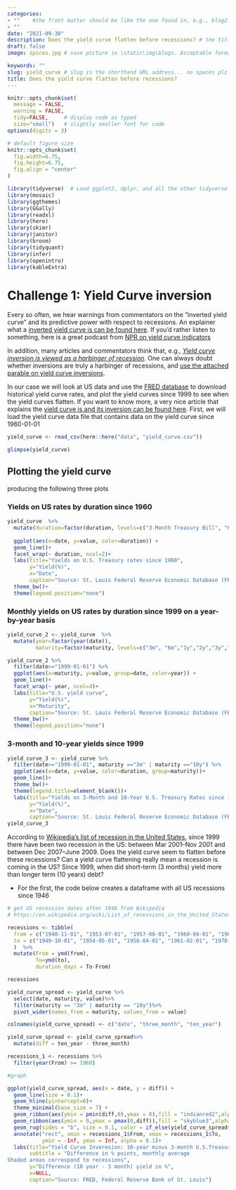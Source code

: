 ```yaml
---
categories:  
- ""    #the front matter should be like the one found in, e.g., blog2.md. It cannot be like the normal Rmd we used
- ""
date: "2021-09-30"
description: Does the yield curve flatten before recessions? # the title that will show up once someone gets to this page
draft: false
image: spices.jpg # save picture in \static\img\blogs. Acceptable formats= jpg, jpeg, or png . Your iPhone pics wont work

keywords: ""
slug: yield_curve # slug is the shorthand URL address... no spaces plz
title: Does the yield curve flatten before recessions?
---
```

  

```r
knitr::opts_chunk$set(
  message = FALSE, 
  warning = FALSE, 
  tidy=FALSE,     # display code as typed
  size="small")   # slightly smaller font for code
options(digits = 3)

# default figure size
knitr::opts_chunk$set(
  fig.width=6.75, 
  fig.height=6.75,
  fig.align = "center"
)
```



```r
library(tidyverse)  # Load ggplot2, dplyr, and all the other tidyverse packages
library(mosaic)
library(ggthemes)
library(GGally)
library(readxl)
library(here)
library(skimr)
library(janitor)
library(broom)
library(tidyquant)
library(infer)
library(openintro)
library(kableExtra)
```


# Challenge 1: Yield Curve inversion

Every so often, we hear warnings from commentators on the "inverted yield curve" and its predictive power with respect to recessions. An explainer what a [inverted yield curve is can be found here](https://www.reuters.com/article/us-usa-economy-yieldcurve-explainer/explainer-what-is-an-inverted-yield-curve-idUSKBN1O50GA). If you'd rather listen to something, here is a great podcast from [NPR on yield curve indicators](https://www.podbean.com/media/share/dir-4zgj9-6aefd11)

In addition, many articles and commentators think that, e.g., [*Yield curve inversion is viewed as a harbinger of recession*](https://www.bloomberg.com/news/articles/2019-08-14/u-k-yield-curve-inverts-for-first-time-since-financial-crisis). One can always doubt whether inversions are truly a harbinger of recessions, and [use the attached parable on yield curve inversions](https://twitter.com/5_min_macro/status/1161627360946511873).


In our case we will look at US data and use the [FRED database](https://fred.stlouisfed.org/) to download historical yield curve rates, and plot the yield curves since 1999 to see when the yield curves flatten. If you want to know more, a very nice article that explains the [yield curve is and its inversion can be found here](https://fredblog.stlouisfed.org/2018/10/the-data-behind-the-fear-of-yield-curve-inversions/). 
First, we will load the yield curve data file that contains data on the yield curve since 1960-01-01

```r

yield_curve <- read_csv(here::here("data", "yield_curve.csv"))

glimpse(yield_curve)
```

## Plotting the yield curve

producing the following three plots

### Yields on US rates by duration since 1960

```r
yield_curve  %>% 
  mutate(duration=factor(duration, levels=c("3-Month Treasury Bill", "6-Month Treasury Bill","1-Year Treasury Rate","2-Year Treasury Rate","3-Year Treasury Rate","5-Year Treasury Rate","7-Year Treasury Rate","10-Year Treasury Rate","20-Year Treasury Rate","30-Year Treasury Rate"))) %>% 
  
  ggplot(aes(x=date, y=value, color=duration)) +
  geom_line()+
  facet_wrap(~ duration, ncol=2)+
  labs(title="Yields on U.S. Treasury rates since 1960",
       y="Yield(%)",
       x="Date",
       caption="Source: St. Louis Federal Reserve Economic Database (FRED)")+
  theme_bw()+
  theme(legend.position="none")

```


### Monthly yields on US rates by duration since 1999 on a year-by-year basis


```r
yield_curve_2 <- yield_curve  %>%
  mutate(year=factor(year(date)), 
         maturity=factor(maturity, levels=c("3m", "6m","1y","2y","3y","5y","7y","10y","20y","30y")))

yield_curve_2 %>%
  filter(date>="1999-01-01") %>% 
  ggplot(aes(x=maturity, y=value, group=date, color=year)) +
  geom_line()+
  facet_wrap(~ year, ncol=4)+
  labs(title="U.S. yield curve",
       y="Yield(%)",
       x="Maturity",
       caption="Source: St. Louis Federal Reserve Economic Database (FRED)")+
  theme_bw()+
  theme(legend.position="none")

```


### 3-month and 10-year yields since 1999

```r

yield_curve_3 <- yield_curve %>% 
  filter(date>="1999-01-01", maturity =="3m" | maturity =="10y") %>%
  ggplot(aes(x=date, y=value, color=duration, group=maturity))+
  geom_line()+
  theme_bw()+
  theme(legend.title=element_blank())+
  labs(title="Yields on 3-Month and 10-Year U.S. Treasury Rates since 1999",
       y="Yield(%)",
       x="Date",
       caption="Source: St. Louis Federal Reserve Economic Database (FRED)")
yield_curve_3
```


According to [Wikipedia's list of recession in the United States](https://en.wikipedia.org/wiki/List_of_recessions_in_the_United_States), since 1999 there have been two recession in the US: between Mar 2001–Nov 2001 and between Dec 2007–June 2009. Does the yield curve seem to flatten before these recessions? Can a yield curve flattening really mean a recession is coming in the US? Since 1999, when did short-term (3 months) yield more than longer term (10 years) debt?



- For the first, the code below creates a dataframe with all US recessions since 1946

```r

# get US recession dates after 1946 from Wikipedia 
# https://en.wikipedia.org/wiki/List_of_recessions_in_the_United_States

recessions <- tibble(
  from = c("1948-11-01", "1953-07-01", "1957-08-01", "1960-04-01", "1969-12-01", "1973-11-01", "1980-01-01","1981-07-01", "1990-07-01", "2001-03-01", "2007-12-01","2020-02-01"),  
  to = c("1949-10-01", "1954-05-01", "1958-04-01", "1961-02-01", "1970-11-01", "1975-03-01", "1980-07-01", "1982-11-01", "1991-03-01", "2001-11-01", "2009-06-01", "2020-04-30") 
  )  %>% 
  mutate(From = ymd(from), 
         To=ymd(to),
         duration_days = To-From)

recessions
```

```r
yield_curve_spread <- yield_curve %>%
  select(date, maturity, value)%>%
  filter(maturity == "3m" | maturity == "10y")%>%
  pivot_wider(names_from = maturity, values_from = value)

colnames(yield_curve_spread) <- c("date", "three_month", "ten_year")

yield_curve_spread <- yield_curve_spread%>%
  mutate(diff = ten_year - three_month)

recessions_1 <- recessions %>%
  filter(year(From) >= 1960)

```

```r
#graph 

ggplot(yield_curve_spread, aes(x = date, y = diff)) +
  geom_line(size = 0.1)+
  geom_hline(yintercept=0)+
  theme_minimal(base_size = 7) + 
  geom_ribbon(aes(ymin = pmin(diff,0),ymax = 0),fill = "indianred2",alpha = 0.5) + 
  geom_ribbon(aes(ymin = 0,ymax = pmax(0,diff)),fill = "skyblue3",alpha = 0.5) +
  geom_rug(sides = "b", size = 0.1, color = if_else(yield_curve_spread$diff>0, "skyblue3","indianred2"))+
  annotate("rect", xmin = recessions_1$From, xmax = recessions_1$To, 
           ymin = -Inf, ymax = Inf, alpha = 0.1)+
  labs(title="Yield Curve Inveresion: 10-year minus 3-month U.S.Treasury Rates",
       subtitle = "Difference in % points, monthly average 
Shaded areas correspond to recessions",
       y="Difference (10 year - 3 month) yield in %",
       x=NULL,
       caption="Source: FRED, Federal Reserve Bank of St. Louis")
  
```
